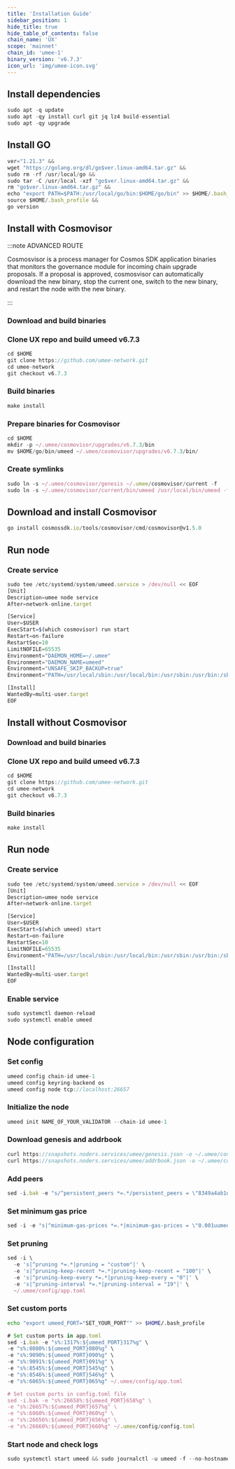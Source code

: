 ```yaml
---
title: 'Installation Guide'
sidebar_position: 1
hide_title: true
hide_table_of_contents: false
chain_name: 'UX'
scope: 'mainnet'
chain_id: 'umee-1'
binary_version: 'v6.7.3'
icon_url: 'img/umee-icon.svg'
---
```



<PageTitle
  iconUrl="img/umee-icon.svg"
  title="UX Installation Guide"
  chainId="umee-1"
  version="v6.7.3"
/>

## Install dependencies

```js
sudo apt -q update
sudo apt -qy install curl git jq lz4 build-essential
sudo apt -qy upgrade
```

## Install GO

```js
ver="1.21.3" &&
wget "https://golang.org/dl/go$ver.linux-amd64.tar.gz" &&
sudo rm -rf /usr/local/go &&
sudo tar -C /usr/local -xzf "go$ver.linux-amd64.tar.gz" &&
rm "go$ver.linux-amd64.tar.gz" &&
echo "export PATH=$PATH:/usr/local/go/bin:$HOME/go/bin" >> $HOME/.bash_profile &&
source $HOME/.bash_profile &&
go version
```

## Install with Cosmovisor

:::note ADVANCED ROUTE

Cosmosvisor is a process manager for Cosmos SDK application binaries that monitors the governance module for incoming chain upgrade proposals. If a proposal is approved, cosmosvisor can automatically download the new binary, stop the current one, switch to the new binary, and restart the node with the new binary.

:::

### Download and build binaries

### Clone UX repo and build umeed v6.7.3

```js
cd $HOME
git clone https://github.com/umee-network.git
cd umee-network
git checkout v6.7.3
```

### Build binaries

```js
make install
```

### Prepare binaries for Cosmovisor

```js
cd $HOME
mkdir -p ~/.umee/cosmovisor/upgrades/v6.7.3/bin
mv $HOME/go/bin/umeed ~/.umee/cosmovisor/upgrades/v6.7.3/bin/
```

### Create symlinks

```js
sudo ln -s ~/.umee/cosmovisor/genesis ~/.umee/cosmovisor/current -f
sudo ln -s ~/.umee/cosmovisor/current/bin/umeed /usr/local/bin/umeed -f
```

## Download and install Cosmovisor

```js
go install cosmossdk.io/tools/cosmovisor/cmd/cosmovisor@v1.5.0
```

## Run node

### Create service

```js
sudo tee /etc/systemd/system/umeed.service > /dev/null << EOF
[Unit]
Description=umee node service
After=network-online.target

[Service]
User=$USER
ExecStart=$(which cosmovisor) run start
Restart=on-failure
RestartSec=10
LimitNOFILE=65535
Environment="DAEMON_HOME=~/.umee"
Environment="DAEMON_NAME=umeed"
Environment="UNSAFE_SKIP_BACKUP=true"
Environment="PATH=/usr/local/sbin:/usr/local/bin:/usr/sbin:/usr/bin:/sbin:/bin:/usr/games:/usr/local/games:/snap/bin:~/.umee/cosmovisor/current/bin"

[Install]
WantedBy=multi-user.target
EOF
```

## Install without Cosmovisor

### Download and build binaries

### Clone UX repo and build umeed v6.7.3

```js
cd $HOME
git clone https://github.com/umee-network.git
cd umee-network
git checkout v6.7.3
```

### Build binaries

```js
make install
```

## Run node

### Create service

```js
sudo tee /etc/systemd/system/umeed.service > /dev/null << EOF
[Unit]
Description=umee node service
After=network-online.target

[Service]
User=$USER
ExecStart=$(which umeed) start
Restart=on-failure
RestartSec=10
LimitNOFILE=65535
Environment="PATH=/usr/local/sbin:/usr/local/bin:/usr/sbin:/usr/bin:/sbin:/bin:/usr/games:/usr/local/games:/snap/bin"

[Install]
WantedBy=multi-user.target
EOF
```

### Enable service

```js
sudo systemctl daemon-reload
sudo systemctl enable umeed
```

## Node configuration

### Set config

```js
umeed config chain-id umee-1
umeed config keyring-backend os
umeed config node tcp://localhost:26657
```

### Initialize the node

```js
umeed init NAME_OF_YOUR_VALIDATOR --chain-id umee-1
```

### Download genesis and addrbook

```js
curl https://snapshots.noders.services/umee/genesis.json -o ~/.umee/config/genesis.json
curl https://snapshots.noders.services/umee/addrbook.json -o ~/.umee/config/addrbook.json
```

### Add peers

```js
sed -i.bak -e "s/^persistent_peers *=.*/persistent_peers = \"8349a4ab1d96f63cd0c9ff603c9869810e4a8e15@umee-rpc.noders.services:13656\"/" ~/.umee/config/config.toml
```

### Set minimum gas price

```js
sed -i -e "s|^minimum-gas-prices *=.*|minimum-gas-prices = \"0.001uumee\"|" ~/.umee/config/app.toml
```

### Set pruning

```js
sed -i \
  -e 's|^pruning *=.*|pruning = "custom"|' \
  -e 's|^pruning-keep-recent *=.*|pruning-keep-recent = "100"|' \
  -e 's|^pruning-keep-every *=.*|pruning-keep-every = "0"|' \
  -e 's|^pruning-interval *=.*|pruning-interval = "19"|' \
  ~/.umee/config/app.toml
```

### Set custom ports

```bash
echo "export umeed_PORT="SET_YOUR_PORT"" >> $HOME/.bash_profile
```

```js
# Set custom ports in app.toml
sed -i.bak -e "s%:1317%:${umeed_PORT}317%g" \
-e "s%:8080%:${umeed_PORT}080%g" \
-e "s%:9090%:${umeed_PORT}090%g" \
-e "s%:9091%:${umeed_PORT}091%g" \
-e "s%:8545%:${umeed_PORT}545%g" \
-e "s%:8546%:${umeed_PORT}546%g" \
-e "s%:6065%:${umeed_PORT}065%g" ~/.umee/config/app.toml

# Set custom ports in config.toml file
sed -i.bak -e "s%:26658%:${umeed_PORT}658%g" \
-e "s%:26657%:${umeed_PORT}657%g" \
-e "s%:6060%:${umeed_PORT}060%g" \
-e "s%:26656%:${umeed_PORT}656%g" \
-e "s%:26660%:${umeed_PORT}660%g" ~/.umee/config/config.toml
```

### Start node and check logs

```js
sudo systemctl start umeed && sudo journalctl -u umeed -f --no-hostname -o cat
```
